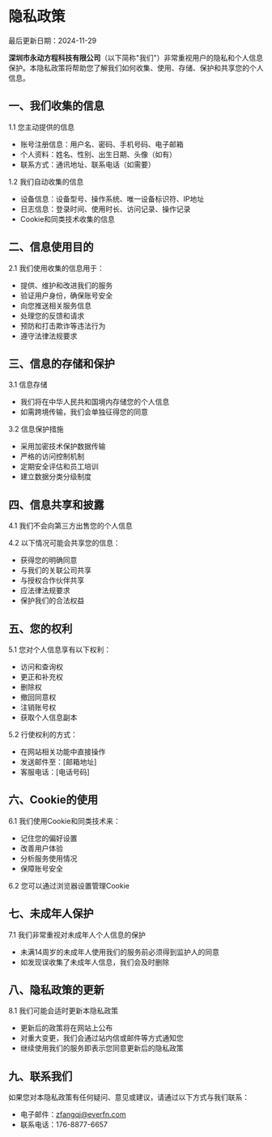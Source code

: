 # 隐私政策

最后更新日期：2024-11-29

**深圳市永动方程科技有限公司**（以下简称"我们"）非常重视用户的隐私和个人信息保护。本隐私政策将帮助您了解我们如何收集、使用、存储、保护和共享您的个人信息。

## 一、我们收集的信息

1.1 您主动提供的信息
- 账号注册信息：用户名、密码、手机号码、电子邮箱
- 个人资料：姓名、性别、出生日期、头像（如有）
- 联系方式：通讯地址、联系电话（如需要）

1.2 我们自动收集的信息
- 设备信息：设备型号、操作系统、唯一设备标识符、IP地址
- 日志信息：登录时间、使用时长、访问记录、操作记录
- Cookie和同类技术收集的信息

## 二、信息使用目的

2.1 我们使用收集的信息用于：
- 提供、维护和改进我们的服务
- 验证用户身份，确保账号安全
- 向您推送相关服务信息
- 处理您的反馈和请求
- 预防和打击欺诈等违法行为
- 遵守法律法规要求

## 三、信息的存储和保护

3.1 信息存储
- 我们将在中华人民共和国境内存储您的个人信息
- 如需跨境传输，我们会单独征得您的同意

3.2 信息保护措施
- 采用加密技术保护数据传输
- 严格的访问控制机制
- 定期安全评估和员工培训
- 建立数据分类分级制度

## 四、信息共享和披露

4.1 我们不会向第三方出售您的个人信息

4.2 以下情况可能会共享您的信息：
- 获得您的明确同意
- 与我们的关联公司共享
- 与授权合作伙伴共享
- 应法律法规要求
- 保护我们的合法权益

## 五、您的权利

5.1 您对个人信息享有以下权利：
- 访问和查询权
- 更正和补充权
- 删除权
- 撤回同意权
- 注销账号权
- 获取个人信息副本

5.2 行使权利的方式：
- 在网站相关功能中直接操作
- 发送邮件至：[邮箱地址]
- 客服电话：[电话号码]

## 六、Cookie的使用

6.1 我们使用Cookie和同类技术来：
- 记住您的偏好设置
- 改善用户体验
- 分析服务使用情况
- 保障账号安全

6.2 您可以通过浏览器设置管理Cookie

## 七、未成年人保护

7.1 我们非常重视对未成年人个人信息的保护
- 未满14周岁的未成年人使用我们的服务前必须得到监护人的同意
- 如发现误收集了未成年人信息，我们会及时删除

## 八、隐私政策的更新

8.1 我们可能会适时更新本隐私政策
- 更新后的政策将在网站上公布
- 对重大变更，我们会通过站内信或邮件等方式通知您
- 继续使用我们的服务即表示您同意更新后的隐私政策

## 九、联系我们

如果您对本隐私政策有任何疑问、意见或建议，请通过以下方式与我们联系：

- 电子邮件：zfangqj@everfn.com
- 联系电话：176-8877-6657
